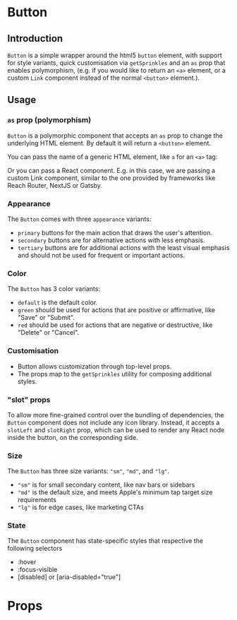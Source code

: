 

<Meta of={stories} />

# Button

## Introduction

`Button` is a simple wrapper around the html5 `button` element, with support for
style variants, quick customisation via `getSprinkles` and an `as` prop that
enables polymorphism, (e.g. if you would like to return an `<a>` element, or a
custom `Link` component instead of the normal `<button>` element.).

## Usage

### `as` prop (polymorphism)

`Button` is a polymorphic component that accepts an `as` prop to change the
underlying HTML element. By default it will return a `<button>` element.

You can pass the name of a generic HTML element, like `a` for an `<a>` tag:

<Canvas sourceState="shown" of={stories.ExamplePolymorphismGenericAnchorTag} />

Or you can pass a React component. E.g. in this case, we are passing a custom
Link component, similar to the one provided by frameworks like Reach Router,
NextJS or Gatsby.

<Canvas sourceState="shown" of={stories.ExamplePolymorphismReactComponent} />

### Appearance

The `Button` comes with three `appearance` variants:

- `primary` buttons for the main action that draws the user's attention.
- `secondary` buttons are for alternative actions with less emphasis.
- `tertiary` buttons are for additional actions with the least visual emphasis
  and should not be used for frequent or important actions.

<Canvas of={stories.Appearance} />

### Color

The `Button` has 3 color variants:

- `default` is the default color.
- `green` should be used for actions that are positive or affirmative, like
  "Save" or "Submit".
- `red` should be used for actions that are negative or destructive, like
  "Delete" or "Cancel".

<Canvas of={stories.ColorAccent} />
<Canvas of={stories.ColorGreen} />
<Canvas of={stories.ColorRed} />

### Customisation

- Button allows customization through top-level props.
- The props map to the `getSprinkles` utility for composing additional styles.

<Canvas sourceState="shown" of={stories.CustomisationMargin} />

### "slot" props

To allow more fine-grained control over the bundling of dependencies, the
`Button` component does not include any icon library. Instead, it accepts a
`slotLeft` and `slotRight` prop, which can be used to render any React node
inside the button, on the corresponding side.

<Canvas sourceState="shown" of={stories.SlotLeftIcon} />
<Canvas sourceState="shown" of={stories.SlotRightIcon} />
<Canvas sourceState="shown" of={stories.SlotRightLoader} />

### Size

The `Button` has three size variants: `"sm"`, `"md"`, and `"lg"`.

- `"sm"` is for small secondary content, like nav bars or sidebars
- `"md"` is the default size, and meets Apple's minimum tap target size
  requirements
- `"lg"` is for edge cases, like marketing CTAs

<Canvas sourceState="shown" of={stories.SizeSm} />
<Canvas sourceState="shown" of={stories.SizeMd} />
<Canvas sourceState="shown" of={stories.SizeLg} />

### State

The `Button` component has state-specific styles that respective the following
selectors

- :hover
- :focus-visible
- \[disabled] or \[aria-disabled="true"]

<Canvas sourceState="shown" of={stories.StateHover} />
<Canvas sourceState="shown" of={stories.StateFocusVisible} />
<Canvas sourceState="shown" of={stories.StateDisabled} />

# Props

<ArgsTable of={Button} />
